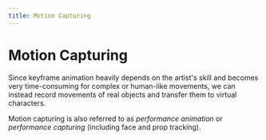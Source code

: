 ```yaml
---
title: Motion Capturing
---
```


# Motion Capturing

Since keyframe animation heavily depends on the artist's skill and becomes very time-consuming for complex or human-like movements, we can instead record movements of real objects and transfer them to virtual characters.

Motion capturing is also referred to as *performance animation* or *performance capturing* (including face and prop tracking).
